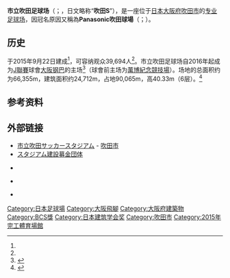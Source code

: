 {{noteTA|G1=JLeague|G2=足球}}
{{Infobox stadium
| stadium_name      = 市立吹田足球场<br />“Panasonic吹田球場”
| nickname          = 
| image             =    [[File:Municipal_Suita_Stadium.JPG|300px]]
| location          = [[日本|日本]][[大阪府|大阪府]][[吹田市|吹田市]]千里万博公園3-3<ref name=suita1511>{{Cite news|url=http://www.city.suita.osaka.jp/home/soshiki/div-chiikikyoiku/sports/_65048.html|title=市立吹田サッカースタジアム|publisher=[[吹田市|吹田市]]|accessdate=2015-11-14|deadurl=yes|archiveurl=https://web.archive.org/web/20151117022902/http://www.city.suita.osaka.jp/home/soshiki/div-chiikikyoiku/sports/_65048.html|archivedate=2015-11-17}}</ref>
| coordinates       = 
| broke_ground      = 2013年12月13日<ref name="ken131217">{{Cite news|url=https://www.decn.co.jp/?p=3100|title=ガンバ大阪新スタジアムが着工／建設募金団体、大阪府吹田市で起工式開く|work=日刊建設工業新聞|date=2013-12-17|accessdate=2014-11-17|deadurl=yes|archiveurl=https://web.archive.org/web/20141129033852/https://www.decn.co.jp/?p=3100|archivedate=2014-11-29}}</ref>
| built         = 2013年12月 – 2015年9月22日<ref name="fieldofsmile">{{Cite press release|url=http://www.field-of-smile.jp/news/news_detail.php?id=191|title=スタジアム竣工について|work=スタジアム建設募金団体|date=2015-08-31|accessdate=2015-09-09|archive-date=2015-12-20|archive-url=https://web.archive.org/web/20151220163647/http://www.field-of-smile.jp/news/news_detail.php?id=191|dead-url=no}}</ref>
| opened            = 2015年10月10日
| renovated         = 
| expanded          = 
| closed            = 
| demolished        = 
| owner             = [[吹田市|吹田市]]
| operator          = [[大阪飛腳|大阪飛腳]]
| surface           = [[草地|草地]]
| latitude          = 34.8114
| longitude         = 135.5409
| construction_cost = 140億8,566万[[日圆|日圆]]<ref name="fieldofsmile" />
| architect         = [[竹中工務店|竹中工務店]]<br>{{link-ja|安井建築設計事務所|安井建築設計事務所}}（[[營建管理|CM]]）
| project_manager   =
| main_contractors  = 
| former_names      = 
| tenants           = [[大阪飛腳|大阪飛腳]]
| seating_capacity  = 39,694人<ref name="stadium">{{cite web|url=http://www.jleague.jp/club/gosaka/day/#stadium|title=ガンバ大阪スタジアム|work=日本プロサッカーリーグ|accessdate=2016-01-28|archive-date=2020-12-06|archive-url=https://web.archive.org/web/20201206005531/https://www.jleague.jp/club/gosaka/day/#stadium|dead-url=no}}</ref>
| dimensions        = 
}}
'''市立吹田足球场'''（{{jpn|j=市立吹田サッカースタジアム|rm=Shiritsu Suita Sakkā Sutajiamu}}；{{lang-en|Suita City Football Stadium}}，日文略称“'''吹田S'''”），是一座位于[[日本|日本]][[大阪府|大阪府]][[吹田市|吹田市]]的[[足球场|专业足球场]]，因冠名原因又稱為'''Panasonic吹田球場'''（{{jpn|j=パナソニックスタジアム吹田|rm=Panasonikku Sutajiamu Suita}}；{{lang-en|Panasonic Stadium Suita}}）。

==历史==
于2015年9月22日建成<ref name="fieldofsmile"/>，可容纳观众39,694人<ref name="stadium"/>。市立吹田足球场自2016年起成为[[J聯賽|J聯賽]]球會[[大阪钢巴|大阪钢巴]]的主场<ref>{{cite web|url=http://www.japantimes.co.jp/sports/2013/12/28/soccer/j-league/gamba-wait-for-new-site|title=Gamba wait for new site|publisher=[[The_Japan_Times|The Japan Times]]|accessdate=April 17, 2015|archive-date=2016-06-10|archive-url=https://web.archive.org/web/20160610012030/http://www.japantimes.co.jp/sports/2013/12/28/soccer/j-league/gamba-wait-for-new-site/|dead-url=no}}</ref>（球會前主场为[[萬博紀念競技場|萬博紀念競技場]]）。场地的总面积约为66,355m{{sup|2}}，建筑面积约24,712m{{sup|2}}，占地90,065m{{sup|2}}，高40.33m（6层）。<ref name="takenaka20150316">{{Cite press release|url=http://www.takenaka.co.jp/news/2015/03/04/index.html|title=（仮称）吹田市立スタジアム作業所でマルチコプターを活用した管理業務を実践|publisher=[[竹中工務店|竹中工務店]]|date=2015-03-16|accessdate=2015-04-21|archive-date=2021-02-08|archive-url=https://web.archive.org/web/20210208020926/https://www.takenaka.co.jp/news/2015/03/04/index.html|dead-url=no}}</ref>

== 参考资料 ==
{{reflist}}

== 外部链接 ==
{{Commonscat|Suita City Football Stadium}}
* [https://web.archive.org/web/20151117022902/http://www.city.suita.osaka.jp/home/soshiki/div-chiikikyoiku/sports/_65048.html 市立吹田サッカースタジアム] - [[吹田市|吹田市]] {{ja icon}}
* [http://www.field-of-smile.jp/ スタジアム建設募金団体] {{Wayback|url=http://www.field-of-smile.jp/ |date=20210119001835 }} {{ja icon}}
* {{Facebook|feild.of.smile|スタジアム建設募金団体}} {{ja icon}}
* {{Twitter|gambanewsta|ガンバ大阪 新スタ寄付金状況}} {{ja icon}}
* {{Cite web|url=http://sportsmarketing-knowledge.jp/archives/583|title=圧倒的に素晴らしい市立吹田サッカースタジアムは、なぜ安価で建設できたのか？　キーマンに聞く 建築秘話|publisher=スポーツマーケティング・ナレッジ|date=2016-01-25|accessdate=2016-01-25|archive-url=https://web.archive.org/web/20160125050554/http://sportsmarketing-knowledge.jp/archives/583|archive-date=2016-01-25|dead-url=yes}}

[[Category:日本足球場|Category:日本足球場]]
[[Category:大阪飛腳|Category:大阪飛腳]]
[[Category:大阪府建築物|Category:大阪府建築物]]
[[Category:BCS獎|Category:BCS獎]]
[[Category:日本建筑学会奖|Category:日本建筑学会奖]]
[[Category:吹田市|Category:吹田市]]
[[Category:2015年完工體育場館|Category:2015年完工體育場館]]
